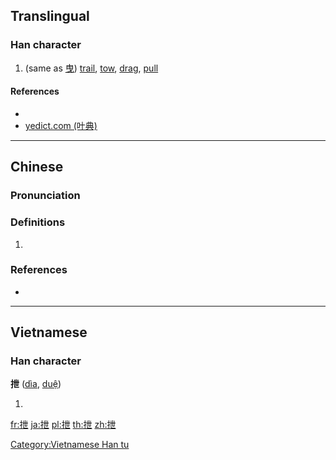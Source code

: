 ==Translingual==

===Han character===
{{Han char|rn=64|rad=手|as=05|sn=8|four=54017|canj=QPT|ids=⿰扌世}}

# (same as [[曳]]) [[trail]], [[tow]], [[drag]], [[pull]]

====References====
* {{Han ref|kx=0423.110|dkj=11920|dj=0771.080|hdz=31849.010|uh=62B4|ud=25268|bh=CCB4|bd=52404}}
* [http://yedict.com/htm/62/62B4.htm yedict.com (叶典)]

----

==Chinese==
{{zh-forms}}

===Pronunciation===
{{zh-pron
|m=yè
|c=jai6
|h=pfs=
|md=
|mn=
|w=
|mc=y
|oc=y
|cat=
}}

===Definitions===
{{zh-hanzi}}

# {{rfdef|lang=zh}}

===References===
* {{R:twedu|B01264}}

----

==Vietnamese==

===Han character===
'''抴''' ([[dìa]], [[duệ]])

# {{defn|lang=vi}}

[[Category:Vietnamese Han tu]]

[[fr:抴]]
[[ja:抴]]
[[pl:抴]]
[[th:抴]]
[[zh:抴]]